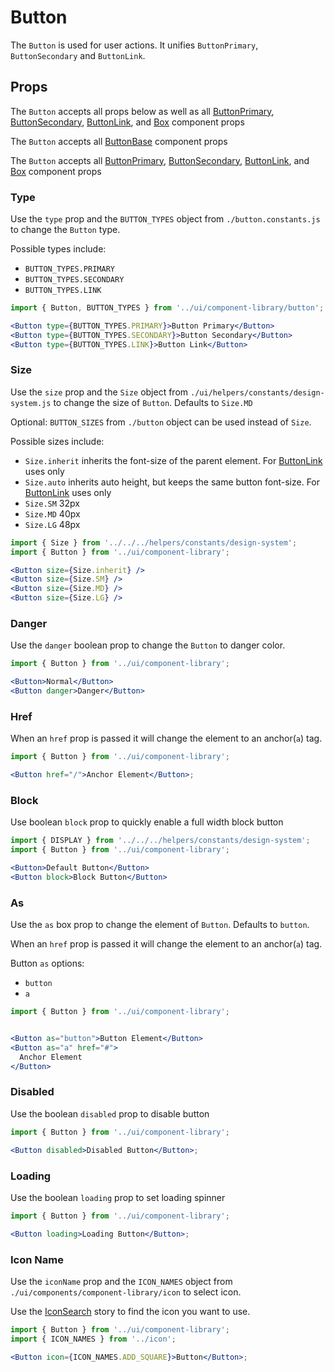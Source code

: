 
# Button

The `Button` is used for user actions. It unifies `ButtonPrimary`, `ButtonSecondary` and `ButtonLink`.

<Canvas>
  <Story id="components-componentlibrary-button--default-story" />
</Canvas>

## Props

The `Button` accepts all props below as well as all [ButtonPrimary](/docs/components-componentlibrary-buttonprimary--default-story), [ButtonSecondary](/docs/components-componentlibrary-buttonsecondary--default-story), [ButtonLink](/docs/components-componentlibrary-buttonlink--default-story), and [Box](/docs/components-ui-box--default-story#props) component props

<ArgsTable of={Button} />

The `Button` accepts all [ButtonBase](/docs/components-componentlibrary-buttonbase--default-story#props) component props

<ArgsTable of={ButtonBase} />

The `Button` accepts all [ButtonPrimary](/docs/components-componentlibrary-buttonprimary--default-story), [ButtonSecondary](/docs/components-componentlibrary-buttonsecondary--default-story), [ButtonLink](/docs/components-componentlibrary-buttonlink--default-story), and [Box](/docs/components-ui-box--default-story#props) component props

<ArgsTable of={ButtonLink} />

### Type

Use the `type` prop and the `BUTTON_TYPES` object from `./button.constants.js` to change the `Button` type.

Possible types include:

- `BUTTON_TYPES.PRIMARY`
- `BUTTON_TYPES.SECONDARY`
- `BUTTON_TYPES.LINK`

<Canvas>
  <Story id="components-componentlibrary-button--type" />
</Canvas>

```jsx
import { Button, BUTTON_TYPES } from '../ui/component-library/button';

<Button type={BUTTON_TYPES.PRIMARY}>Button Primary</Button>
<Button type={BUTTON_TYPES.SECONDARY}>Button Secondary</Button>
<Button type={BUTTON_TYPES.LINK}>Button Link</Button>
```

### Size

Use the `size` prop and the `Size` object from `./ui/helpers/constants/design-system.js` to change the size of `Button`. Defaults to `Size.MD`

Optional: `BUTTON_SIZES` from `./button` object can be used instead of `Size`.

Possible sizes include:

- `Size.inherit` inherits the font-size of the parent element. For [ButtonLink](/docs/components-componentlibrary-buttonlink--default-story) uses only
- `Size.auto` inherits auto height, but keeps the same button font-size. For [ButtonLink](/docs/components-componentlibrary-buttonlink--default-story) uses only
- `Size.SM` 32px
- `Size.MD` 40px
- `Size.LG` 48px

<Canvas>
  <Story id="components-componentlibrary-button--size-story" />
</Canvas>

```jsx
import { Size } from '../../../helpers/constants/design-system';
import { Button } from '../ui/component-library';

<Button size={Size.inherit} />
<Button size={Size.SM} />
<Button size={Size.MD} />
<Button size={Size.LG} />
```

### Danger

Use the `danger` boolean prop to change the `Button` to danger color.

<Canvas>
  <Story id="components-componentlibrary-button--danger" />
</Canvas>

```jsx
import { Button } from '../ui/component-library';

<Button>Normal</Button>
<Button danger>Danger</Button>
```

### Href

When an `href` prop is passed it will change the element to an anchor(`a`) tag.

<Canvas>
  <Story id="components-componentlibrary-button--href" />
</Canvas>

```jsx
import { Button } from '../ui/component-library';

<Button href="/">Anchor Element</Button>;
```

### Block

Use boolean `block` prop to quickly enable a full width block button

<Canvas>
  <Story id="components-componentlibrary-button--block" />
</Canvas>

```jsx
import { DISPLAY } from '../../../helpers/constants/design-system';
import { Button } from '../ui/component-library';

<Button>Default Button</Button>
<Button block>Block Button</Button>
```

### As

Use the `as` box prop to change the element of `Button`. Defaults to `button`.

When an `href` prop is passed it will change the element to an anchor(`a`) tag.

Button `as` options:

- `button`
- `a`

<Canvas>
  <Story id="components-componentlibrary-button--as" />
</Canvas>

```jsx
import { Button } from '../ui/component-library';


<Button as="button">Button Element</Button>
<Button as="a" href="#">
  Anchor Element
</Button>
```

### Disabled

Use the boolean `disabled` prop to disable button

<Canvas>
  <Story id="components-componentlibrary-button--disabled" />
</Canvas>

```jsx
import { Button } from '../ui/component-library';

<Button disabled>Disabled Button</Button>;
```

### Loading

Use the boolean `loading` prop to set loading spinner

<Canvas>
  <Story id="components-componentlibrary-button--loading" />
</Canvas>

```jsx
import { Button } from '../ui/component-library';

<Button loading>Loading Button</Button>;
```

### Icon Name

Use the `iconName` prop and the `ICON_NAMES` object from `./ui/components/component-library/icon` to select icon.

Use the [IconSearch](/story/components-componentlibrary-icon--default-story) story to find the icon you want to use.

<Canvas>
  <Story id="components-componentlibrary-button--icon" />
</Canvas>

```jsx
import { Button } from '../ui/component-library';
import { ICON_NAMES } from '../icon';

<Button icon={ICON_NAMES.ADD_SQUARE}>Button</Button>;
```

